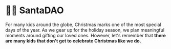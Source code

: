 
# 🎅🏼 SantaDAO

For many kids around the globe, Christmas marks one of the most special days of the year. As we gear up for the holiday season, we plan meaningful moments around gifting our loved ones. However, let's remember that **there are many kids that don't get to celebrate Christmas like we do.**